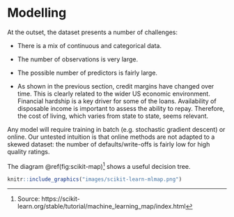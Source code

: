 # Modelling

At the outset, the dataset presents a number of challenges:

+ There is a mix of continuous and categorical data.

+ The number of observations is very large. 

+ The possible number of predictors is fairly large.

+ As shown in the previous section, credit margins have changed over time. This is clearly related to the wider US economic environment. Financial hardship is a key driver for some of the loans. Availability of disposable income is important to assess the ability to repay. Therefore, the cost of living, which varies from state to state, seems relevant. 

Any model will require training in batch (e.g. stochastic gradient descent) or online. Our untested intuition is that online methods are not adapted to a skewed dataset: the number of defaults/write-offs is fairly low for high quality ratings. 

The diagram \@ref(fig:scikit-map)^[Source: https://scikit-learn.org/stable/tutorial/machine_learning_map/index.html] shows a useful decision tree.


```r
knitr::include_graphics("images/scikit-learn-mlmap.png")
```






 
